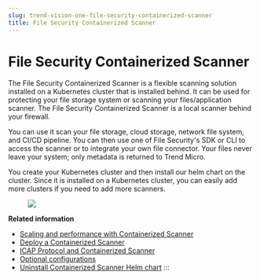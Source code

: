 ```yaml
---
slug: trend-vision-one-file-security-containerized-scanner
title: File Security Containerized Scanner
---
```

# File Security Containerized Scanner

The File Security Containerized Scanner is a flexible scanning solution installed on a Kubernetes cluster that is installed behind. It can be used for protecting your file storage system or scanning your files/application scanner. The File Security Containerized Scanner is a local scanner behind your firewall.

You can use it scan your file storage, cloud storage, network file system, and CI/CD pipeline. You can then use one of File Security's SDK or CLI to access the scanner or to integrate your own file connector. Your files never leave your system; only metadata is returned to Trend Micro.

You create your Kubernetes cluster and then install our helm chart on the cluster. Since it is installed on a Kubernetes cluster, you can easily add more clusters if you need to add more scanners.

<figure>
<img src="./images/fs-ca-architecture=d0d44adc-02e3-4b6d-b0c7-fb3fa3c2ab23.webp" />
</figure>

**Related information**

- [Scaling and performance with Containerized Scanner](scaling-performance-cs.mdx)
- [Deploy a Containerized Scanner](fs-deploy-containerized-scanner.mdx)
- [ICAP Protocol and Containerized Scanner](icap-protocol-file-security-scanner.mdx)
- [Optional configurations](fs-cs-optional-configurations.mdx)
- [Uninstall Containerized Scanner Helm chart](fs-cs-uninstall-helm-chart.mdx)
:::
